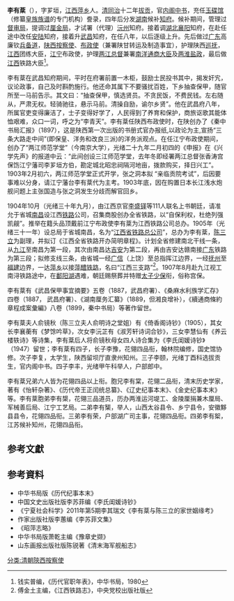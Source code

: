 '''李有棻'''（{{bd|1842年||1907年}}），字芗垣，[[江西|江西]][[萍乡|萍乡]]人。[[清|清]][[同治|同治]]十二年[[拔贡|拔贡]]，官[[内阁中书|内阁中书]]，充任[[玉碟馆|玉碟馆]]（修纂[[皇族|皇族]][[族谱|族谱]]的专门机构）誊录，四年后分发[[湖南|湖南]]候补[[知府|知府]]。候补期间，管理过[[督审局|督审局]]，提调过[[厘金局|厘金局]]，才试署（代理）[[沅州|沅州]]知府。接着调[[湖北|湖北]][[襄阳|襄阳]]知府，在赴任途中改任[[安陆|安陆]]知府，接着升[[武昌|武昌]]知府，在任八年，以后逐级上升。先后做过[[广东|广东]]高廉钦[[兵备道|兵备道]]，[[陕西|陕西]][[按察使|按察使]]、[[布政使|布政使]]（兼署陕甘转运及制造事宜），护理陕西[[巡抚|巡抚]]，[[江西|江西]]团练大臣，[[江宁|江宁]]布政使，护理[[两江总督|两江总督]]兼署[[南洋通商大臣|南洋通商大臣]]及[[两淮|两淮]][[盐政|盐政]]，最后做[[江西|江西]]铁路大臣<ref>钱实普编，《历代官职年表》，中华书局，1980</ref>。

李有棻在武昌知府期间，平时在府署前置一木柜，鼓励士民投书其中，揭发奸宄，议论政事，自己及时斟酌施行。他还命其属下不要骚扰百姓，下乡抽查保甲，随官所至一马前告示。其文曰：“抽查保甲，慎选贤员。不贪民饭，不费民钱。左右随从，严肃无权。轻骑驰往，悬示马前。清操自励，谕尔乡贤”。他在武昌府八年，所属官吏变得廉洁了，士子变得好学了，人民得到了养育和保护，商旅讴歌其能体恤艰难，众口一词，呼之为“李青天”。李有棻任陕西布政使时，在陕创办了《秦中书局汇报》（1897），这是陕西第一次出版的书册式官办报纸,以政论为主,宣扬“三条大路走中间”(即保皇、洋务和改良三派)的洋务派观点。在任江宁布政使期间，创办了“两江师范学堂”（今南京大学），光绪二十九年二月初四的《申报》在《兴学先声》的报道中云：“此间创设三江师范学堂，去年冬即经署两江总督张香涛宫保饬江宁藩司李芗垣方伯，勘定城北昭忠祠隔河地亩，拨款购买，择日兴工”。1903年2月初六，两江师范学堂正式开学，张之洞本拟 “亲临贡院考试”，后因要事难以分身，请江宁藩台李有棻代为主考。1903年底，因在购置日本长江浅水炮舰问题上主张国造与张之洞发生分歧而解官回乡。

1904年10月（光绪三十年九月），由江西京官[[李盛铎|李盛铎]]等111人联名上书朝廷，请准允于省城[[南昌|南昌]]设江西[[铁路|铁路]]公司，召集商股创办全省铁路，以“自保利权，杜绝列强凯觎”。推举在籍头品顶戴前江宁布政使李有棻为江西铁路公司总办。1905年（光绪三十一年）设总局于省城南昌，名为“[[江西省铁路总公司|江西省铁路总公司]]”，总办为李有棻，[[陈三立|陈三立]]为副理，并拟订《江西全省铁路开办简明章程》。计划全省修建南北干线一条，从[[九江|九江]]至南昌为第一段，其次由南昌达[[吉安市|吉安]]为第二段，再由吉安达赣南接[[广东|广东]]铁路为第三段；拟修支线三条，由省城一经[[广信|广信]]（上饶）至总指挥江边界，一经[[抚州|抚州]]至[[福建|福建]]边界，一达[[萍乡|萍乡]]以接[[萍醴铁路|萍醴铁路]]，名曰“江西三支路”<ref>傅金土主编，《江西铁路志》，中央党校出版社版</ref>。1907年8月赴九江视工南浔铁路途中，在[[鄱阳湖|鄱阳湖]]遇难，朝廷赐祭葬并特赠[[太子少保|太子少保]]衔，俗称宫保。

李有棻有《武昌保甲事宜摘要》五卷（1887，武昌府署）、《桑麻水利族学汇存》四卷（1887， 武昌府署）、《湖南厘务汇纂》（1889，但湘良增补），《續通商條約章程成案彙編》八卷（1899，秦中书局）等著作留世。

李有棻夫人俞镜秋（陈三立夫人俞明诗之堂姐）有《倚香阁诗钞》（1905），其女长李襄蘅有《梦馀吟草》，次女李沅芷有《淑芳轩诗词合钞》，三女李慧仙有《养云楼轶诗》等诗集，李有棻后人将俞镜秋母女四人诗合集为《李氏闺媛诗钞》（1947）留世；李有棻有四子，长子李豫，花翎四品衔，翰林院编修，国史馆协修。次子李复，太学生，陕西留坝厅直隶州知州。三子李颐，光绪丁酉科选拔贡生，官内阁中书。四子李丰，光绪甲午科举人，户部郎中。

李有棻兄弟六人皆为花翎四品以上衔。胞兄李有棠，花翎二品衔，清末历史学家，著有《怡轩杂著》、《历代帝王正闰统总纂》、《辽史纪事本末》、《金史纪事本末》等。李有棻胞弟李有槼，花翎三品道员，历办两淮运河堤工、金陵厘捐兼木厘局、军械善后局、江宁工艺局。二弟李有榘，举人，山西太谷县令、乡宁县令，安徽黟县县令，花翎四品衔。三弟李有荣，户部湖广司主事，花翎四品衔。四弟李有桇，江苏候补知州，花翎四品衔。

==参考文獻==
<references/>

==参考資料==
* 中华书局版《历代纪事本末》
* 中国文史出版社版李苏菲编《李氏闺媛诗钞》
* 《宁夏社会科学》2011年第5期李其瑞文《李有棻与陈三立的家世姻缘考》
* 作家出版社版李蕙编《李苏菲文集》
*《昭萍志略》
* 中华书局版萧乾主编《豫章史撷》
* 山东画报出版社版陈锐著《清末海军舰船志》

[[分类:清朝陝西按察使|分类:清朝陝西按察使]]